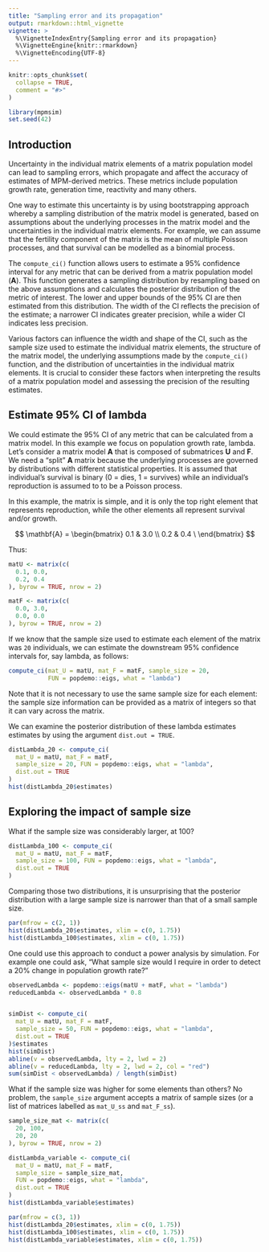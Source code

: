 ```yaml
---
title: "Sampling error and its propagation"
output: rmarkdown::html_vignette
vignette: >
  %\VignetteIndexEntry{Sampling error and its propagation}
  %\VignetteEngine{knitr::rmarkdown}
  %\VignetteEncoding{UTF-8}
---
```


```r
knitr::opts_chunk$set(
  collapse = TRUE,
  comment = "#>"
)

library(mpmsim)
set.seed(42)
```


## Introduction

Uncertainty in the individual matrix elements of a matrix population model can lead to sampling errors, which propagate and affect the accuracy of estimates of MPM-derived metrics. These metrics include population growth rate, generation time, reactivity and many others.

One way to estimate this uncertainty is by using bootstrapping approach whereby a sampling distribution of the matrix model is generated, based on assumptions about the underlying processes in the matrix model and the uncertainties in the individual matrix elements. For example, we can assume that the fertility component of the matrix is the mean of multiple Poisson processes, and that survival can be modelled as a binomial process.

The `compute_ci()` function allows users to estimate a 95% confidence interval for any metric that can be derived from a matrix population model (**A**). This function generates a sampling distribution by resampling based on the above assumptions and calculates the posterior distribution of the metric of interest. The lower and upper bounds of the 95% CI are then estimated from this distribution. The width of the CI reflects the precision of the estimate; a narrower CI indicates greater precision, while a wider CI indicates less precision.

Various factors can influence the width and shape of the CI, such as the sample size used to estimate the individual matrix elements, the structure of the matrix model, the underlying assumptions made by the `compute_ci()` function, and the distribution of uncertainties in the individual matrix elements. It is crucial to consider these factors when interpreting the results of a matrix population model and assessing the precision of the resulting estimates.



## Estimate 95% CI of lambda

We could estimate the 95% CI of any metric that can be calculated from a matrix model. In this example we focus on population growth rate, lambda. Let's consider a matrix model **A** that is composed of submatrices **U** and **F**. We need a "split" **A** matrix because the underlying processes are governed by distributions with different statistical properties. It is assumed that individual's survival is binary (0 = dies, 1 = survives) while an individual's reproduction is assumed to to be a Poisson process. 

In this example, the matrix is simple, and it is only the top right element that represents reproduction, while the other elements all represent survival and/or growth.


$$
\mathbf{A} = \begin{bmatrix}
0.1 & 3.0 \\
0.2 & 0.4 \
\end{bmatrix}
$$

Thus:

```r
matU <- matrix(c(
  0.1, 0.0,
  0.2, 0.4
), byrow = TRUE, nrow = 2)

matF <- matrix(c(
  0.0, 3.0,
  0.0, 0.0
), byrow = TRUE, nrow = 2)
```

If we know that the sample size used to estimate each element of the matrix was `20` individuals, we can estimate the downstream 95% confidence intervals for, say lambda, as follows:


```r
compute_ci(mat_U = matU, mat_F = matF, sample_size = 20,
           FUN = popdemo::eigs, what = "lambda")
```

Note that it is not necessary to use the same sample size for each element: the sample size information can be provided as a matrix of integers so that it can vary across the matrix. 

We can examine the posterior distribution of these lambda estimates estimates by using the argument `dist.out = TRUE`.

```r
distLambda_20 <- compute_ci(
  mat_U = matU, mat_F = matF,
  sample_size = 20, FUN = popdemo::eigs, what = "lambda",
  dist.out = TRUE
)
hist(distLambda_20$estimates)
```

## Exploring the impact of sample size

What if the sample size was considerably larger, at 100?

```r
distLambda_100 <- compute_ci(
  mat_U = matU, mat_F = matF,
  sample_size = 100, FUN = popdemo::eigs, what = "lambda",
  dist.out = TRUE
)
```

Comparing those two distributions, it is unsurprising that the posterior distribution with a large sample size is narrower than that of a small sample size.

```r
par(mfrow = c(2, 1))
hist(distLambda_20$estimates, xlim = c(0, 1.75))
hist(distLambda_100$estimates, xlim = c(0, 1.75))
```

One could use this approach to conduct a power analysis by simulation. For example one could ask, "What sample size would I require in order to detect a 20% change in population growth rate?" 

```r
observedLambda <- popdemo::eigs(matU + matF, what = "lambda")
reducedLambda <- observedLambda * 0.8


simDist <- compute_ci(
  mat_U = matU, mat_F = matF,
  sample_size = 50, FUN = popdemo::eigs, what = "lambda",
  dist.out = TRUE
)$estimates
hist(simDist)
abline(v = observedLambda, lty = 2, lwd = 2)
abline(v = reducedLambda, lty = 2, lwd = 2, col = "red")
sum(simDist < observedLambda) / length(simDist)
```



What if the sample size was higher for some elements than others? No problem, the `sample_size` argument accepts a matrix of sample sizes (or a list of matrices labelled as `mat_U_ss` and `mat_F_ss`).

```r
sample_size_mat <- matrix(c(
  20, 100,
  20, 20
), byrow = TRUE, nrow = 2)

distLambda_variable <- compute_ci(
  mat_U = matU, mat_F = matF,
  sample_size = sample_size_mat,
  FUN = popdemo::eigs, what = "lambda",
  dist.out = TRUE
)
hist(distLambda_variable$estimates)
```

```r
par(mfrow = c(3, 1))
hist(distLambda_20$estimates, xlim = c(0, 1.75))
hist(distLambda_100$estimates, xlim = c(0, 1.75))
hist(distLambda_variable$estimates, xlim = c(0, 1.75))
```

